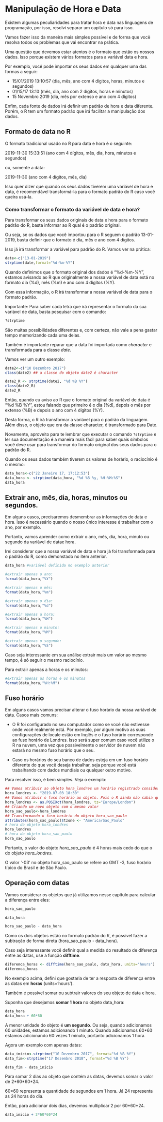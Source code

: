 # Manipulação de Hora e Data

Existem algumas peculiaridades para tratar hora e data nas linguagens de programação, por isso, resolvi separar um capítulo só para isso.

Vamos fazer isso da maneira mais simples possível e de forma que você resolva todos os problemas que vai encontrar na prática.

Uma questão que devemos estar atentos é o formato que estão os nossos dados. Isso porque existem vários formatos para a variável data e hora.

Por exemplo, você pode importar os seus dados em qualquer uma das formas a seguir:

- 15/01/2019 13:10:57 (dia, mês, ano com 4 dígitos, horas, minutos e segundos)
- 01/15/17 13:10 (mês, dia, ano com 2 dígitos, horas e minutos)
- 15 Novembro 2019 (dia, mês por extenso e ano com 4 dígitos)

Enfim, cada fonte de dados irá definir um padrão de hora e data diferente. Porém, o R tem um formato padrão que irá facilitar a manipulação dos dados.

## Formato de data no R

O formato tradicional usado no R para data e hora é o seguinte:

2019-11-30 15:33:51 (ano com 4 dígitos, mês, dia, hora, minutos e segundos)

ou, somente a data:

2019-11-30 (ano com 4 dígitos, mês, dia)

Isso quer dizer que quando os seus dados tiverem uma variável de hora e data, é recomendável transformá-la para o formato padrão do R caso você queira usá-la.

### Como transformar o formato da variável de data e hora?

Para transformar os seus dados originais de data e hora para o formato padrão do R, basta informar ao R qual é o padrão original. 

Ou seja, se os dados que você importou para o R seguem o padrão 13-01-2019, basta definir que o formato é dia, mês e ano com 4 dígitos.

Isso já irá transformar a variável para padrão do R. Vamos ver na prática:

```r
date<-c("13-01-2019")
strptime(date,format="%d-%m-%Y")
```

Quando definimos que o formato original dos dados é "%d-%m-%Y", estamos avisando ao R que originalmente a nossa variável de data está no formato dia (%d), mês (%m) e ano com 4 dígitos (%Y).

Com essa informação, o R irá transformar a nossa variável de data para o formato padrão.

Importante: Para saber cada letra que irá representar o formato da sua variável de data, basta pesquisar com o comando:
```r
?strptime
```

São muitas possibilidades diferentes e, com certeza, não vale a pena gastar tempo memorizando cada uma delas.

Também é importante reparar que a data foi importada como *character* e transformada para a classe *date*.

Vamos ver um outro exemplo:


```r
date2<-c("10 Dezembro 2017")
class(date2) ## a classe do objeto date2 é character

date2_R <- strptime(date2, "%d %B %Y")
class(date2_R)
date2_R
```

Então, quando eu aviso ao R que o formato original da variável de data é "%d %B %Y", estou falando que primeiro é o dia (%d), depois o mês por extenso (%B) e depois o ano com 4 dígitos (%Y).

Desta forma, o R irá transformar a variável para o padrão da linguagem. Além disso, o objeto que era da classe character, é transformado para Date.

Novamente, aproveito para te lembrar que executar o comando ```?strptime``` e ler sua documentação é a maneira mais fácil para saber quais símbolos você deve usar para transformar do formato original dos seus dados para o padrão do R.

Quando os seus dados também tiverem os valores de horário, o raciocínio é o mesmo:

```r
data_hora<-c("22 Janeiro 17, 17:12:53")
data_hora <- strptime(data_hora, "%d %B %y, %H:%M:%S")
data_hora

```

## Extrair ano, mês, dia, horas, minutos ou segundos.

Em alguns casos, precisaremos desmembrar as informações de data e hora. Isso é necessário quando o nosso único interesse é trabalhar com o ano, por exemplo.

Portanto, vamos aprender como extrair o ano, mês, dia, hora, minuto ou segundo da variável de datae hora.

Irei considerar que a nossa variável de data e hora já foi transformada para o padrão do R, como demonstado no item anterior.

```r
data_hora #variável definida no exemplo anterior

#extrair apenas o ano:
format(data_hora,"%Y")
```

```r
#extrair apenas o mês:
format(data_hora,"%m")
```

```r
#extrair apenas o dia:
format(data_hora,"%d")
```

```r
#extrair apenas a hora:
format(data_hora,"%H")
```

```r
#extrair apenas o minuto:
format(data_hora,"%M")
```

```r
#extrair apenas o segundo:
format(data_hora,"%S")
```

Caso seja interessante em sua análise extrair mais um valor ao mesmo tempo, é só seguir o mesmo raciocínio.

Para extrair apenas a horas e os minutos:

```r
#extrair apenas as horas e os minutos
format(data_hora,"%H:%M")
```


## Fuso horário

Em alguns casos vamos precisar alterar o fuso horário da nossa variável de data. Casos mais comuns:

- O R foi configurado no seu computador como se você não estivesse onde você realmente está. Por exemplo, por algum motivo as suas configurações de locale estão em Inglês e o fuso horário corresponde ao fuso horário de Londres. Isso será super comum caso você utilize o R na nuvem, uma vez que possivelmente o servidor de nuvem não estará no mesmo fuso horário que o seu.

- Caso os horários do seu banco de dados esteja em um fuso horário diferente do que você deseja trabalhar, seja porque você está trabalhando com dados mundiais ou qualquer outro motivo.

Para resolver isso, é bem simples. Veja o exemplo:

```r
## Vamos atribuir ao objeto hora_londres um horário registrado considerando o fuso horário de Londres
hora_londres <- "2019-07-03 18:30"  
## Vamos atribuir o fuso horário ao objeto. Pois o R ainda não sabia qual o fuso horário do objeto hora_londres.
hora_londres <- as.POSIXct(hora_londres, tz="Europe/London") 
## Criando um novo objeto com o mesmo valor
hora_sao_paulo<-hora_londres
## Transformando o fuso horário do objeto hora_sao_paulo
attributes(hora_sao_paulo)$tzone <- "America/Sao_Paulo"  
# hora do objeto hora_londres
hora_londres
# hora do objeto hora_sao_paulo
hora_sao_paulo  
```

Portanto, o valor do objeto *hora_sao_paulo* é 4 horas mais cedo do que o do objeto *hora_londres*. 

O valor '-03' no objeto hora_sao_paulo se refere ao GMT -3, fuso horário típico do Brasil e de São Paulo.

## Operação com datas

Vamos considerar os objetos que já utilizamos nesse capítulo para calcular a diferença entre eles:

```r
hora_sao_paulo
```

```r
data_hora
```

```r
hora_sao_paulo - data_hora
```

Como os dois objetos estão no formato padrão do R, é possível fazer a subtração de forma direta (hora_sao_paulo - data_hora).

Caso seja interessante você definir qual a medida do resultado de diferença entre as datas, use a função **difftime**. 

```r
diferenca_horas <- difftime(hora_sao_paulo, data_hora, units='hours')
diferenca_horas
```

No exemplo acima, defini que gostaria de ter a resposta de diferença entre as datas em **horas** (units='hours').

Também é possível somar ou subtrair valores do seu objeto de data e hora.

Suponha que desejamos **somar 1 hora** no objeto data_hora:

```r
data_hora
data_hora + 60*60
```

A menor unidade do objeto é **um segundo**. Ou seja, quando adicionamos 60 unidades, estamos adicionando 1 minuto. Quando adicionamos 60\*60 estamos adicionando 60 vezes 1 minuto, portanto adicionamos 1 hora. 

Agora um exemplo com apenas datas:

```r
data_inicio<-strptime("10 Dezembro 2017", format="%d %B %Y")
data_fim<-strptime("17 Dezembro 2018", format="%d %B %Y")

data_fim - data_inicio
```

Para somar 2 dias ao objeto que contém as datas, devemos somar o valor de 2\*60\*60\*24.

60*60 representa a quantidade de segundos em 1 hora. Já 24 representa as 24 horas do dia.

Então, para adicionar dois dias, devemos multiplicar 2 por 60\*60\*24.
```r
data_inicio + 2*60*60*24
```

